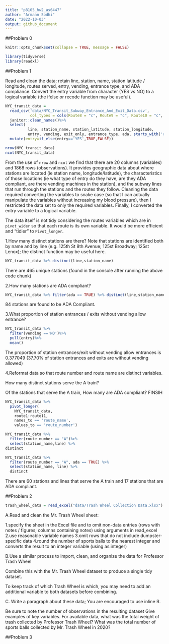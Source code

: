 ```yaml
---
title: "p8105_hw2_as6447"
author: "Armaan Sodhi"
date: "2022-10-03"
output: github_document
---
```

##Problem 0
```r
knitr::opts_chunk$set(collapse = TRUE, message = FALSE)
```

```r
library(tidyverse)
library(readxl)
```

##Problem 1

Read and clean the data; retain line, station, name, station latitude / longitude, routes served, entry, vending, entrance type, and ADA compliance. Convert the entry variable from character (YES vs NO) to a logical variable (the ifelse or recode function may be useful).

```r
NYC_transit_data = 
  read_csv('data/NYC_Transit_Subway_Entrance_And_Exit_Data.csv',
           col_types = cols(Route8 = "c", Route9 = "c", Route10 = "c", Route11 = "c")) %>%
  janitor::clean_names()%>%
  select( 
          line, station_name, station_latitude, station_longitude, 
          entry, vending, exit_only, entrance_type, ada, starts_with('route'))%>%
  mutate(entry=if_else(entry=='YES',TRUE,FALSE))

nrow(NYC_transit_data)
ncol(NYC_transit_data)
```

From the use of `nrow` and `ncol` we find that there are 20 columns (variables) and 1868 rows (observations). It provides geographic data about where stations are located (ie station name, longitude/latitude), the characteristics of those locations (ie what type of entry do they have, are they ADA compliant, are there vending machines in the station), and the subway lines that run through the stations and the routes they follow. Cleaning the data required converting the variables to snake case (so that I can actually manipulate the variables without increasing my blood pressure), then I restricted the data set to only the required variables. Finally, I converted the entry variable to a logical variable. 

The data itself is not tidy considering the routes variables which are in `pivot_wider` so that each route is its own variable. It would be more efficient and "tidier" to `Pivot_longer`.


1.How many distinct stations are there? Note that stations are identified both by name and by line (e.g. 125th St 8th Avenue; 125st Broadway; 125st Lenox); the distinct function may be useful here.
```r
NYC_transit_data %>% distinct(line,station_name)
```
There are 465 unique stations (found in the console after running the above code chunk)

2.How many stations are ADA compliant?
```r
NYC_transit_data %>% filter(ada == TRUE) %>% distinct(line,station_name)
```

84 stations are found to be ADA Compliant. 

3.What proportion of station entrances / exits without vending allow entrance?
```r
NYC_transit_data %>% 
  filter(vending =='NO')%>%
  pull(entry)%>%
  mean()
```
The proportion of station entrances/exit without vending allow entrances is 0.377049 (37.70% of station entrances and exits are without vending allowed)

4.Reformat data so that route number and route name are distinct variables. 

How many distinct stations serve the A train? 

Of the stations that serve the A train, How many are ADA compliant? FINSIH
```r
NYC_transit_data %>%
  pivot_longer(
    NYC_transit_data, 
    route1:route11,
    names_to == 'route_name',
    values_to == 'route_number')

```

```r
NYC_transit_data %>% 
  filter(route_number == "A")%>%
  select(station_name,line) %>%
distinct

NYC_transit_data %>% 
  filter(route_number == "A", ada == TRUE) %>% 
  select(station_name, line) %>% 
  distinct
```

There are 60 stations and lines that serve the A train and 17 stations that are ADA compliant.


##Problem 2


```r
trash_wheel_data = read_excel("data/Trash Wheel Collection Data.xlsx") 


```
A.Read and clean the Mr. Trash Wheel sheet:


1.specify the sheet in the Excel file and to omit non-data entries (rows with notes / figures; columns containing notes) using arguments in read_excel
2.use reasonable variable names
3.omit rows that do not include dumpster-specific data
4.round the number of sports balls to the nearest integer and converts the result to an integer variable (using as.integer)

B.Use a similar process to import, clean, and organize the data for Professor Trash Wheel 

Combine this with the Mr. Trash Wheel dataset to produce a single tidy dataset. 

To keep track of which Trash Wheel is which, you may need to add an additional variable to both datasets before combining.

C. Write a paragraph about these data; You are encouraged to use inline R.

Be sure to note the number of observations in the resulting dataset
Give examples of key variables. 
For available data, what was the total weight of trash collected by Professor Trash Wheel? 
What was the total number of sports balls collected by Mr. Trash Wheel in 2020?

##Problem 3
